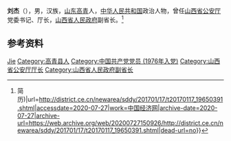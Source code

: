 {{Otheruses|other=名为刘杰的其他人物|刘杰}}

'''刘杰'''（{{bd|1956年|10月|}}），男，汉族，[[山东|山东]][[高青|高青]]人，[[中华人民共和国|中华人民共和国]]政治人物，曾任[[山西省公安厅|山西省公安厅]]党委书记、厅长，[[山西省人民政府|山西省人民政府]]副省长。<ref>{{Cite web|title=刘杰辞去山西省副省长职务(图{{!}}简历)|url=http://district.ce.cn/newarea/sddy/201701/17/t20170117_19650391.shtml|accessdate=2020-07-27|work=中国经济网|archive-date=2020-07-27|archive-url=https://web.archive.org/web/20200727150926/http://district.ce.cn/newarea/sddy/201701/17/t20170117_19650391.shtml|dead-url=no}}</ref>

== 参考资料 ==
{{reflist}}

{{中国人物小作品}}

{{Authority control}}
{{DEFAULTSORT:Liu刘}}
[[Category:刘姓|Jie]]
[[Category:高青县人|Category:高青县人]]
[[Category:中国共产党党员_(1976年入党)|Category:中国共产党党员 (1976年入党)]]
[[Category:山西省公安厅厅长|Category:山西省公安厅厅长]]
[[Category:山西省人民政府副省长|Category:山西省人民政府副省长]]